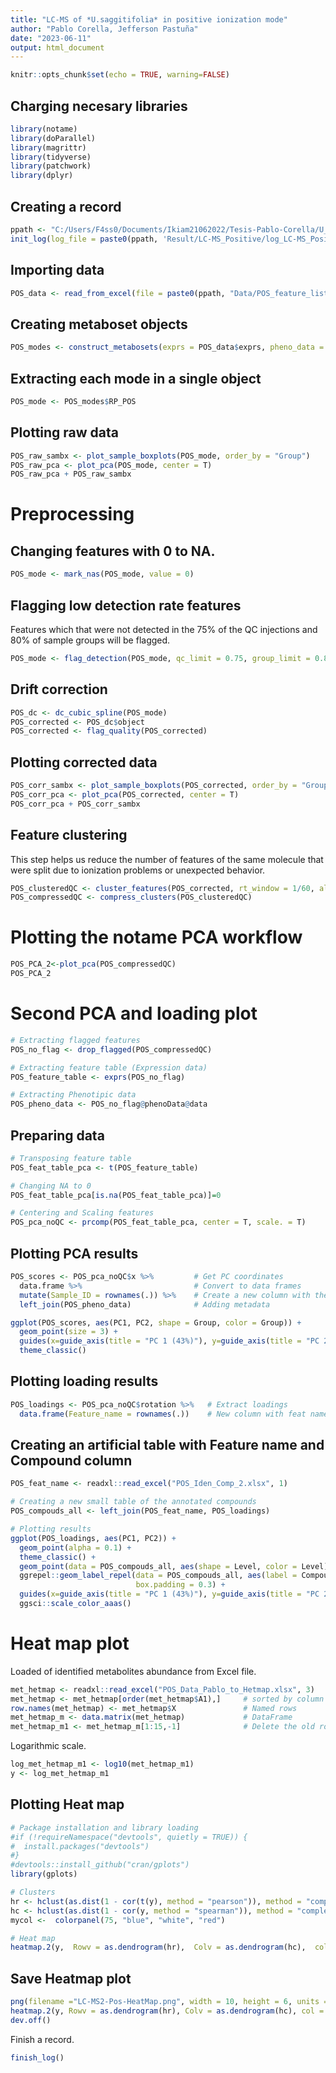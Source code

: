 ```yaml
---
title: "LC-MS of *U.saggitifolia* in positive ionization mode"
author: "Pablo Corella, Jefferson Pastuña"
date: "2023-06-11"
output: html_document
---
```


```r
knitr::opts_chunk$set(echo = TRUE, warning=FALSE)
```

## Charging necesary libraries

```r
library(notame)  
library(doParallel) 
library(magrittr)  
library(tidyverse) 
library(patchwork) 
library(dplyr)
```

## Creating a record

```r
ppath <- "C:/Users/F4ss0/Documents/Ikiam21062022/Tesis-Pablo-Corella/U_sagittifolia_tubers/"
init_log(log_file = paste0(ppath, 'Result/LC-MS_Positive/log_LC-MS_Positive.txt'))
```

## Importing data

```r
POS_data <- read_from_excel(file = paste0(ppath, "Data/POS_feature_list.xlsx"), sheet = 1, corner_row = 4, corner_column = "E", split_by = c("Column", "Ion mode"))
```

## Creating metaboset objects

```r
POS_modes <- construct_metabosets(exprs = POS_data$exprs, pheno_data = POS_data$pheno_data, feature_data = POS_data$feature_data, group_col = "Group")
```

## Extracting each mode in a single object

```r
POS_mode <- POS_modes$RP_POS
```

## Plotting raw data

```r
POS_raw_sambx <- plot_sample_boxplots(POS_mode, order_by = "Group")
POS_raw_pca <- plot_pca(POS_mode, center = T)
POS_raw_pca + POS_raw_sambx
```

# Preprocessing

## Changing features with 0 to NA.

```r
POS_mode <- mark_nas(POS_mode, value = 0)
```

## Flagging low detection rate features

Features which that were not detected in the 75% of the QC injections and 80% of sample groups will be flagged.

```r
POS_mode <- flag_detection(POS_mode, qc_limit = 0.75, group_limit = 0.80)
```

## Drift correction 

```r
POS_dc <- dc_cubic_spline(POS_mode)
POS_corrected <- POS_dc$object
POS_corrected <- flag_quality(POS_corrected)
```

## Plotting corrected data

```r
POS_corr_sambx <- plot_sample_boxplots(POS_corrected, order_by = "Group")
POS_corr_pca <- plot_pca(POS_corrected, center = T) 
POS_corr_pca + POS_corr_sambx
```

## Feature clustering 

This step helps us reduce the number of features of the same molecule that were split due to ionization problems or unexpected behavior.

```r
POS_clusteredQC <- cluster_features(POS_corrected, rt_window = 1/60, all_features = T, corr_thresh = 0.9, d_thresh = 0.8 )
POS_compressedQC <- compress_clusters(POS_clusteredQC)
```

# Plotting the notame PCA workflow

```r
POS_PCA_2<-plot_pca(POS_compressedQC)
POS_PCA_2
```

# Second PCA and loading plot

```r
# Extracting flagged features
POS_no_flag <- drop_flagged(POS_compressedQC)

# Extracting feature table (Expression data)
POS_feature_table <- exprs(POS_no_flag)

# Extracting Phenotipic data
POS_pheno_data <- POS_no_flag@phenoData@data
```

## Preparing data

```r
# Transposing feature table 
POS_feat_table_pca <- t(POS_feature_table)

# Changing NA to 0 
POS_feat_table_pca[is.na(POS_feat_table_pca)]=0

# Centering and Scaling features
POS_pca_noQC <- prcomp(POS_feat_table_pca, center = T, scale. = T)
```

## Plotting PCA results

```r
POS_scores <- POS_pca_noQC$x %>%         # Get PC coordinates
  data.frame %>%                         # Convert to data frames
  mutate(Sample_ID = rownames(.)) %>%    # Create a new column with the sample names
  left_join(POS_pheno_data)              # Adding metadata

ggplot(POS_scores, aes(PC1, PC2, shape = Group, color = Group)) +
  geom_point(size = 3) +
  guides(x=guide_axis(title = "PC 1 (43%)"), y=guide_axis(title = "PC 2 (20%)")) +
  theme_classic()
```  

## Plotting loading results

```r
POS_loadings <- POS_pca_noQC$rotation %>%   # Extract loadings
  data.frame(Feature_name = rownames(.))    # New column with feat name
```

## Creating an artificial table with Feature name and Compound column

```r
POS_feat_name <- readxl::read_excel("POS_Iden_Comp_2.xlsx", 1)

# Creating a new small table of the annotated compounds
POS_compouds_all <- left_join(POS_feat_name, POS_loadings)

# Plotting results
ggplot(POS_loadings, aes(PC1, PC2)) + 
  geom_point(alpha = 0.1) +
  theme_classic() + 
  geom_point(data = POS_compouds_all, aes(shape = Level, color = Level), size = 3) +
  ggrepel::geom_label_repel(data = POS_compouds_all, aes(label = Compound),
                            box.padding = 0.3) +
  guides(x=guide_axis(title = "PC 1 (43%)"), y=guide_axis(title = "PC 2 (20%)")) +
  ggsci::scale_color_aaas()
```

# Heat map plot

Loaded of identified metabolites abundance from Excel file.

```r
met_hetmap <- readxl::read_excel("POS_Data_Pablo_to_Hetmap.xlsx", 3)
met_hetmap <- met_hetmap[order(met_hetmap$A1),]     # sorted by column
row.names(met_hetmap) <- met_hetmap$X               # Named rows
met_hetmap_m <- data.matrix(met_hetmap)             # DataFrame
met_hetmap_m1 <- met_hetmap_m[1:15,-1]              # Delete the old rows with name
```

Logarithmic scale.

```r
log_met_hetmap_m1 <- log10(met_hetmap_m1)
y <- log_met_hetmap_m1
```

## Plotting Heat map

```r
# Package installation and library loading
#if (!requireNamespace("devtools", quietly = TRUE)) {
#  install.packages("devtools")
#}
#devtools::install_github("cran/gplots")
library(gplots)

# Clusters
hr <- hclust(as.dist(1 - cor(t(y), method = "pearson")), method = "complete")
hc <- hclust(as.dist(1 - cor(y, method = "spearman")), method = "complete")
mycol <-  colorpanel(75, "blue", "white", "red")

# Heat map
heatmap.2(y,  Rowv = as.dendrogram(hr),  Colv = as.dendrogram(hc),  col = mycol,  density.info = "none",  trace = "none",  dendrogram = "both",  scale = "row",  labRow = NULL,  labCol = NULL,  margins = c(4, 12),  key = TRUE,  keysize = 1.5,  key.xlab = NA,  key.ylab = NA,)
```

## Save Heatmap plot

```r
png(filename ="LC-MS2-Pos-HeatMap.png", width = 10, height = 6, units = "in", pointsize = 12, res=300)
heatmap.2(y, Rowv = as.dendrogram(hr), Colv = as.dendrogram(hc), col = mycol, density.info = "none", trace = "none", dendrogram = "both", scale = "row", labRow = NULL, labCol = NULL, margins = c(4, 12), key = TRUE, keysize = 0.7, key.xlab = NA, key.ylab = NA)
dev.off() 
```

Finish a record.

```r
finish_log()
```
